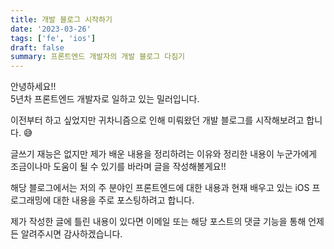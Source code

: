 ```yaml
---
title: 개발 블로그 시작하기
date: '2023-03-26'
tags: ['fe', 'ios']
draft: false
summary: 프론트엔드 개발자의 개발 블로그 다짐기
---
```


안녕하세요!!<br />
5년차 프론트엔드 개발자로 일하고 있는 밀러입니다.

이전부터 하고 싶었지만 귀차니즘으로 인해 미뤄왔던 개발 블로그를 시작해보려고 합니다. 😅

글쓰기 재능은 없지만 제가 배운 내용을 정리하려는 이유와 정리한 내용이 누군가에게 조금이나마 도움이 될 수 있기를 바라며 글을 작성해볼게요!!

해당 블로그에서는 저의 주 분야인 프론트엔드에 대한 내용과 현재 배우고 있는 iOS 프로그래밍에 대한 내용을 주로 포스팅하려고 합니다.

제가 작성한 글에 틀린 내용이 있다면 이메일 또는 해당 포스트의 댓글 기능을 통해 언제든 알려주시면 감사하겠습니다.
